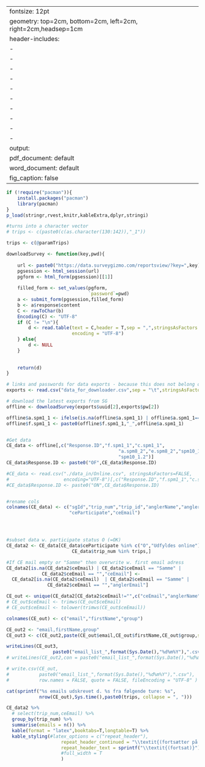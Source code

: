 
---
fontsize: 12pt
geometry: top=2cm, bottom=2cm, left=2cm, right=2cm,headsep=1cm
header-includes:
- \usepackage{booktabs}
- \usepackage{longtable}
- \usepackage[T1]{fontenc}
- \usepackage[danish]{babel}
- \usepackage[utf8]{inputenc}
- \usepackage{lastpage}
- \usepackage{fancyhdr}
- \pagestyle{fancy}
- \fancyhf{}
- \fancyfoot{}
output:
  pdf_document: default
  word_document: default
  fig_caption: false
---


```r
if (!require("pacman")){
    install.packages("pacman")
    library(pacman)
}
p_load(stringr,rvest,knitr,kableExtra,dplyr,stringi)
```


```r
#turns into a character vector
# trips <- c(paste0(c(as.character(130:142)),"_1"))

trips <- c(@paramTrips)
```



```r

downloadSurvey <- function(key,pwd){
    
    url <- paste0("https://data.surveygizmo.com/reportsview/?key=",key)
    pgsession <- html_session(url)
    pgform <- html_form(pgsession)[[1]]
    
    filled_form <- set_values(pgform,
                              `password`=pwd)
    a <- submit_form(pgsession,filled_form)
    b <- a$response$content
    C <- rawToChar(b)
    Encoding(C) <- "UTF-8"
    if (C != "\n"){
        d <- read.table(text = C,header = T,sep = ",",stringsAsFactors = F,
                        encoding = "UTF-8")
    } else{
        d <- NULL
    }
    
    
    return(d)
}

# links and passwords for data exports - because this does not belong on github
exports <- read.csv("data_for_downloader.csv",sep = "\t",stringsAsFactors = F)

# download the latest exports from SG
offline <- downloadSurvey(exports$uuid[2],exports$pw[2])

```


```r
offline$a.spm1_1 <- ifelse(is.na(offline$a.spm1_1) | offline$a.spm1_1=="",1,offline$a.spm1_1)
offline$f.spm1_1 <- paste0(offline$f.spm1_1,"_",offline$a.spm1_1)


#Get data
CE_data <- offline[,c("Response.ID","f.spm1_1","c.spm1_1",
                                         "a.spm8_2","e.spm8_2","spm10_1",
                                         "spm10_1.2")]
CE_data$Response.ID <- paste0("OF",CE_data$Response.ID)

#CE_data <- read.csv("./data_in/Online.csv", stringsAsFactors=FALSE, 
#                    encoding="UTF-8")[,c("Response.ID","f.spm1_1","c.spm1_1","a.spm8_2","e.spm8_2","spm10_1","spm10_1.2")]
#CE_data$Response.ID <- paste0("ON",CE_data$Response.ID)


#rename cols
colnames(CE_data) <- c("sgId","trip_num","trip_id","anglerName","anglerEmail",
                       "ceParticipate","ceEmail")




#subset data w. participate status O (=OK)
CE_data2 <- CE_data[CE_data$ceParticipate %in% c("O","Udfyldes online") & 
                        CE_data$trip_num %in% trips,]

#If CE mail empty or "Samme" then overwrite w. first email adress
CE_data2[is.na(CE_data2$ceEmail) | CE_data2$ceEmail == "Samme" | 
             CE_data2$ceEmail == "","ceEmail"] <- 
  CE_data2[is.na(CE_data2$ceEmail)  | CE_data2$ceEmail == "Samme" | 
               CE_data2$ceEmail == "","anglerEmail"]

CE_out <- unique(CE_data2[CE_data2$ceEmail!="",c("ceEmail","anglerName","sgId")])
# CE_out$ceEmail <- trimws(CE_out$ceEmail)
# CE_out$ceEmail <- tolower(trimws(CE_out$ceEmail))

colnames(CE_out) <- c("email","firstName","group")

CE_out2 <- "email,firstName,group"
CE_out3 <- c(CE_out2,paste(CE_out$email,CE_out$firstName,CE_out$group,sep=","))

writeLines(CE_out3,
                 paste0("email_list_",format(Sys.Date(),"%d%m%Y"),".csv"))
# writeLines(CE_out2,con = paste0("email_list_",format(Sys.Date(),"%d%m%Y"),".csv"))

# write.csv(CE_out,
#           paste0("email_list_",format(Sys.Date(),"%d%m%Y"),".csv"),
#           row.names = FALSE, quote = FALSE, fileEncoding = "UTF-8" )
```

\section{Generering af CSV-fil til CE-invitationer}

```r
cat(sprintf("%s emails udskrevet d. %s fra følgende ture: %s",
            nrow(CE_out),Sys.time(),paste0(trips, collapse = ", ")))

CE_data2 %>% 
  # select(trip_num,ceEmail) %>% 
  group_by(trip_num) %>% 
  summarise(emails = n()) %>% 
  kable(format = "latex",booktabs=T,longtable=T) %>% 
  kable_styling(#latex_options = c("repeat_header"),
                    repeat_header_continued = "\\textit{(fortsætter på næste side)}",
                    repeat_header_text = sprintf("\\textit{(fortsat)}")#,
                    #full_width = T
                    ) 
  

```

